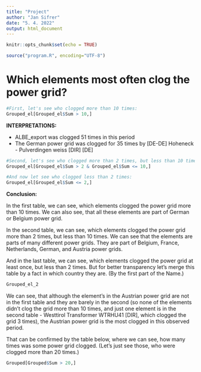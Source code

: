 ```yaml
---
title: "Project"
author: "Jan Sifrer"
date: "5. 4. 2022"
output: html_document
---
```


```r
knitr::opts_chunk$set(echo = TRUE)
```
```r
source("program.R", encoding="UTF-8")
```

# Which elements most often clog the power grid? 
```r
#First, let's see who clogged more than 10 times:
Grouped_el[Grouped_el$Sum > 10,]
```
**INTERPRETATIONS:**

* ALBE_export was clogged 51 times in this period
* The German power grid was clogged for 35 times by [DE-DE] Hoheneck - Pulverdingen weiss [DIR] [DE]

```r
#Second, let's see who clogged more than 2 times, but less than 10 times:
Grouped_el[Grouped_el$Sum > 2 & Grouped_el$Sum <= 10,]
```

```r
#And now let see who clogged less than 2 times:
Grouped_el[Grouped_el$Sum <= 2,]
```

**Conclusion:**

In the first table, we can see, which elements clogged the power grid more than 10 times. We can also see, that all these elements are part of German or Belgium power grid.

In the second table, we can see, which elements clogged the power grid more than 2 times, but less than 10 times. We can see that the elements are parts of many different power grids. They are part of Belgium, France, Netherlands, German, and Austria power grids.

And in the last table, we can see, which elements clogged the power grid at least once, but less than 2 times. But for better transparency let's merge this table by a fact in which country they are. (By the first part of the Name.)
```r
Grouped_el_2
```

We can see, that although the element's in the Austrian power grid are not in the first table and they are barely in the second (so none of the elements didn't clog the grid more than 10 times, and just one element is in the second table - Westtirol Transformer WTRHU41 [DIR], which clogged the grid 3 times), the Austrian power grid is the most clogged in this observed period.

That can be confirmed by the table below, where we can see, how many times was some power grid clogged. (Let's just see those, who were clogged more than 20 times.)
```r
Grouped[Grouped$Sum > 20,]
```

